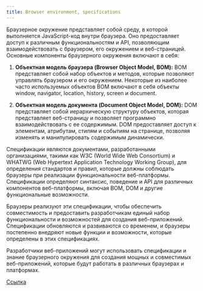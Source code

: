 ```yaml
---
title: Browser environment, specifications
---
```


Браузерное окружение представляет собой среду, в которой выполняется JavaScript-код внутри браузера. Оно предоставляет доступ к различным функциональностям и API, позволяющим взаимодействовать с браузером, его окружением и веб-страницей. Основные компоненты браузерного окружения включают в себя:

1. **Объектная модель браузера (Browser Object Model, BOM):** BOM представляет собой набор объектов и методов, которые позволяют управлять браузером и его окружением. Некоторые из наиболее часто используемых объектов BOM включают в себя объекты window, navigator, location, history, screen и document.

2. **Объектная модель документа (Document Object Model, DOM):** DOM представляет собой иерархическую структуру объектов, которая представляет веб-страницу и позволяет программно взаимодействовать с ее содержимым. DOM предоставляет доступ к элементам, атрибутам, стилям и событиям на странице, позволяя изменять и манипулировать содержимым динамически.

Спецификации являются документами, разработанными организациями, такими как W3C (World Wide Web Consortium) и WHATWG (Web Hypertext Application Technology Working Group), для определения стандартов и правил, которые должны соблюдать браузеры при реализации функциональности веб-платформы. Спецификации определяют синтаксис, поведение и API для различных компонентов веб-платформы, включая BOM, DOM и другие функциональные возможности.

Браузеры реализуют эти спецификации, чтобы обеспечить совместимость и предоставить разработчикам единый набор функциональности и возможностей для создания веб-приложений. Спецификации обновляются и развиваются со временем, и браузеры постепенно внедряют новые функции и возможности, которые определены в этих спецификациях.

Разработчики веб-приложений могут использовать спецификации и знание браузерного окружения для создания мощных и совместимых веб-приложений, которые будут работать в различных браузерах и платформах.

[Ссылка](https://learn.javascript.ru/browser-environment)